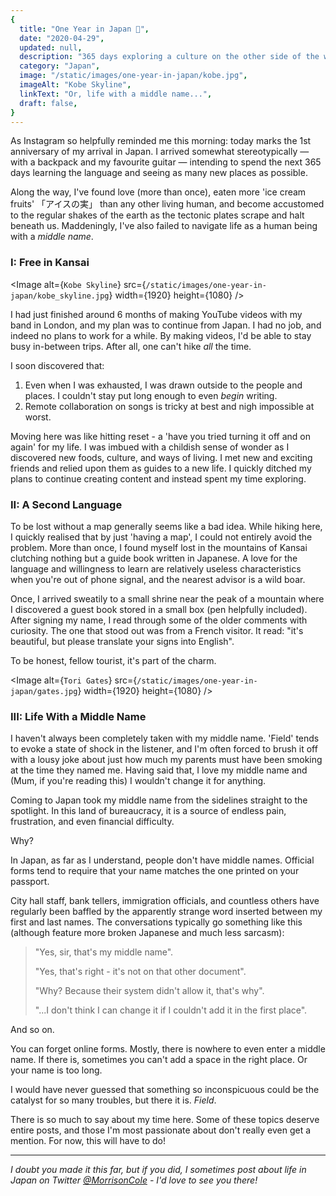 ```yaml
---
{
  title: "One Year in Japan 🎌",
  date: "2020-04-29",
  updated: null,
  description: "365 days exploring a culture on the other side of the world.",
  category: "Japan",
  image: "/static/images/one-year-in-japan/kobe.jpg",
  imageAlt: "Kobe Skyline",
  linkText: "Or, life with a middle name...",
  draft: false,
}
---
```


As Instagram so helpfully reminded me this morning: today marks the 1st
anniversary of my arrival in Japan. I arrived somewhat stereotypically — with a
backpack and my favourite guitar — intending to spend the next 365 days learning
the language and seeing as many new places as possible.

Along the way, I've found love (more than once), eaten more 'ice cream fruits'
「アイスの実」 than any other living human, and become accustomed to the regular
shakes of the earth as the tectonic plates scrape and halt beneath us.
Maddeningly, I've also failed to navigate life as a human being with a _middle
name_.

### I: Free in Kansai

<Image
  alt={`Kobe Skyline`}
  src={`/static/images/one-year-in-japan/kobe_skyline.jpg`}
  width={1920}
  height={1080}
/>

I had just finished around 6 months of making YouTube videos with my band in
London, and my plan was to continue from Japan. I had no job, and indeed no
plans to work for a while. By making videos, I'd be able to stay busy in-between
trips. After all, one can't hike _all_ the time.

I soon discovered that:

1. Even when I was exhausted, I was drawn outside to the people and places. I
   couldn't stay put long enough to even _begin_ writing.
2. Remote collaboration on songs is tricky at best and nigh impossible at worst.

Moving here was like hitting reset - a 'have you tried turning it off and on
again' for my life. I was imbued with a childish sense of wonder as I discovered
new foods, culture, and ways of living. I met new and exciting friends and
relied upon them as guides to a new life. I quickly ditched my plans to continue
creating content and instead spent my time exploring.

### II: A Second Language

To be lost without a map generally seems like a bad idea. While hiking here, I
quickly realised that by just 'having a map', I could not entirely avoid the
problem. More than once, I found myself lost in the mountains of Kansai
clutching nothing but a guide book written in Japanese. A love for the language
and willingness to learn are relatively useless characteristics when you're out
of phone signal, and the nearest advisor is a wild boar.

Once, I arrived sweatily to a small shrine near the peak of a mountain where I
discovered a guest book stored in a small box (pen helpfully included). After
signing my name, I read through some of the older comments with curiosity. The
one that stood out was from a French visitor. It read: "it's beautiful, but
please translate your signs into English".

To be honest, fellow tourist, it's part of the charm.

<Image
  alt={`Tori Gates`}
  src={`/static/images/one-year-in-japan/gates.jpg`}
  width={1920}
  height={1080}
/>

### III: Life With a Middle Name

I haven't always been completely taken with my middle name. 'Field' tends to
evoke a state of shock in the listener, and I'm often forced to brush it off
with a lousy joke about just how much my parents must have been smoking at the
time they named me. Having said that, I love my middle name and (Mum, if you're
reading this) I wouldn't change it for anything.

Coming to Japan took my middle name from the sidelines straight to the
spotlight. In this land of bureaucracy, it is a source of endless pain,
frustration, and even financial difficulty.

Why?

In Japan, as far as I understand, people don't have middle names. Official forms
tend to require that your name matches the one printed on your passport.

City hall staff, bank tellers, immigration officials, and countless others have
regularly been baffled by the apparently strange word inserted between my first
and last names. The conversations typically go something like this (although
feature more broken Japanese and much less sarcasm):

> "Yes, sir, that's my middle name".
>
> "Yes, that's right - it's not on that other document".
>
> "Why? Because their system didn't allow it, that's why".
>
> "...I don't think I can change it if I couldn't add it in the first place".

And so on.

You can forget online forms. Mostly, there is nowhere to even enter a middle
name. If there is, sometimes you can't add a space in the right place. Or your
name is too long.

I would have never guessed that something so inconspicuous could be the catalyst
for so many troubles, but there it is. _Field_.

There is so much to say about my time here. Some of these topics deserve entire
posts, and those I'm most passionate about don't really even get a mention. For
now, this will have to do!

---

_I doubt you made it this far, but if you did, I sometimes post about life in
Japan on Twitter [@MorrisonCole](https://twitter.com/morrisoncole) - I'd love to
see you there!_

